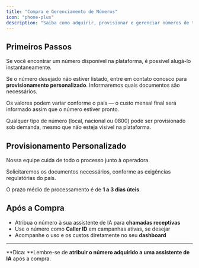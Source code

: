```yaml
---
title: "Compra e Gerenciamento de Números"
icon: "phone-plus"
description: "Saiba como adquirir, provisionar e gerenciar números de telefone para suas assistentes de IA"
---
```


## **Primeiros Passos**

Se você encontrar um número disponível na plataforma, é possível alugá-lo instantaneamente.

Se o número desejado não estiver listado, entre em contato conosco para **provisionamento personalizado**. Informaremos quais documentos são necessários.

Os valores podem variar conforme o país — o custo mensal final será informado assim que o número estiver pronto.

Qualquer tipo de número (local, nacional ou 0800) pode ser provisionado sob demanda, mesmo que não esteja visível na plataforma.

## **Provisionamento Personalizado**

Nossa equipe cuida de todo o processo junto à operadora.

Solicitaremos os documentos necessários, conforme as exigências regulatórias do país.

O prazo médio de processamento é de **1 a 3 dias úteis**.

## **Após a Compra**

- Atribua o número à sua assistente de IA para **chamadas receptivas**
- Use o número como **Caller ID** em campanhas ativas, se desejar
- Acompanhe o uso e os custos diretamente no seu **dashboard**

---

**Dica: **Lembre-se de **atribuir o número adquirido a uma assistente de IA** após a compra.